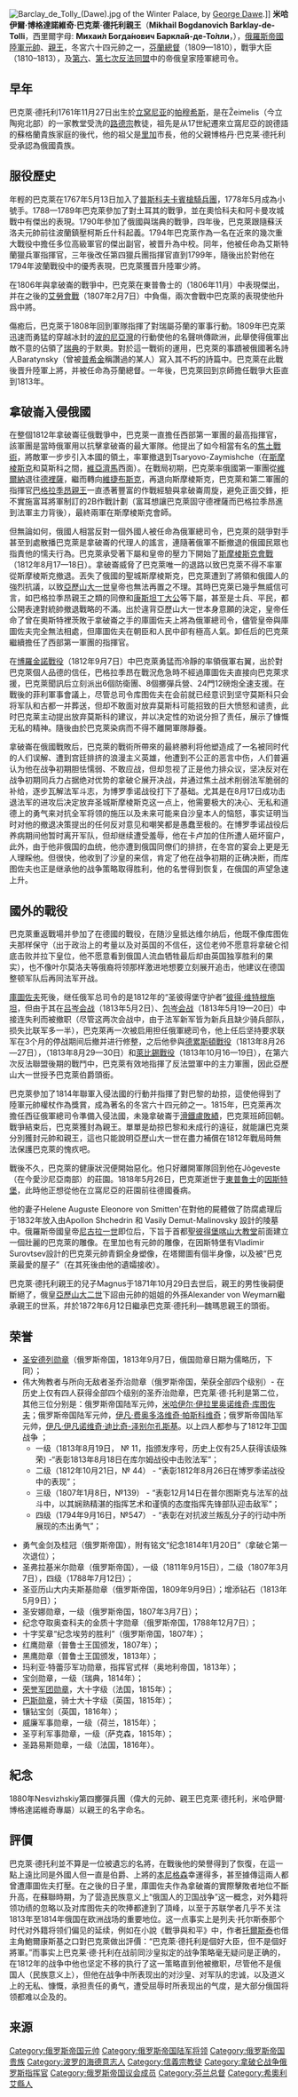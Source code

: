 [[File:Barclay_de_Tolly_(Dawe).jpg|thumb]] of the Winter Palace, by [[George_Dawe|George Dawe]].]]
'''米哈伊爾·博格達諾維奇·巴克萊·德托利親王'''（'''Mikhail Bogdanovich Barklay-de-Tolli'''，西里爾字母: '''Михаи́л Богда́нович Баркла́й-де-То́лли'''，{{bd|1761年||1815年||catIdx=M}}），[[俄羅斯帝國陸軍|俄羅斯帝國陸軍]][[元帥|元帥]]、[[親王|親王]]，冬宮六十四元帥之一，[[芬蘭總督|芬蘭總督]]（1809—1810），戰爭大臣（1810–1813），及[[第六次反法同盟|第六]]、[[第七次反法同盟|第七次反法同盟]]中的帝俄皇家陸軍總司令。

==早年==
巴克萊·德托利1761年11月27日出生於[[立窝尼亚|立窝尼亚]]的[[帕穆希斯|帕穆希斯]]，是在Žeimelis（今立陶宛北部）的一家教堂受洗的[[路德宗|路德宗]]教徒，祖先是从17世紀遷來立窩尼亞的說德語的蘇格蘭貴族家庭的後代，他的祖父是[[里加|里加]]市長，他的父親博格丹·巴克莱·德托利受承認為俄國貴族。

==服役歷史==
年輕的巴克萊在1767年5月13日加入了[[普斯科夫卡賓槍騎兵團|普斯科夫卡賓槍騎兵團]]，1778年5月成為小號手。1788—1789年巴克萊參加了對土耳其的戰爭，並在奧恰科夫和阿卡曼攻城戰中有傑出的表現。1790年參加了俄國與瑞典的戰爭，四年後，巴克萊跟隨蘇沃洛夫元帥前往波蘭鎮壓柯斯丘什科起義。1794年巴克萊作為一名在近來的幾次重大戰役中擔任多位高級軍官的傑出副官，被晋升為中校。同年，他被任命為艾斯特蘭獵兵軍指揮官，三年後改任第四獵兵團指揮官直到1799年，隨後出於對他在1794年波蘭戰役中的優秀表現，巴克萊獲晋升陸軍少將。

在1806年與拿破崙的戰爭中，巴克萊在東普魯士的{{tsl|en|Battle of Pułtusk|普烏圖斯克會戰}}（1806年11月）中表現傑出，并在之後的[[埃勞戰役|艾勞會戰]]（1807年2月7日）中負傷，兩次會戰中巴克萊的表現使他升爲中將。

傷癒后，巴克萊于1808年回到軍隊指揮了對瑞屬芬蘭的軍事行動。1809年巴克萊迅速而勇猛的穿越冰封的[[波的尼亞灣|波的尼亞灣]]的行動使他的名聲哄傳歐洲，此舉使得俄軍出敵不意的佔領了[[瑞典|瑞典]]的于默奧。對於這一戰術的運用，巴克萊的事蹟被俄國著名詩人Baratynsky（曾被[[普希金|普希金]]稱讚過的某人）寫入其不朽的詩篇中。巴克萊在此戰後晋升陸軍上將，并被任命為芬蘭總督。一年後，巴克萊回到京師擔任戰爭大臣直到1813年。

==拿破崙入侵俄國==
在整個1812年拿破崙征俄戰爭中，巴克萊一直擔任西部第一軍團的最高指揮官，該軍團是當時俄軍用以抗擊拿破崙的最大軍隊。他提出了如今相當有名的[[焦土戰術|焦土戰術]]，將敵軍一步步引入本國的領土，率軍撤退到Tsaryovo-Zaymishche（在[[斯摩棱斯克|斯摩棱斯克]]和莫斯科之間，[[維亞濟馬|維亞濟馬]]西面）。在戰局初期，巴克萊率俄國第一軍團從[[維爾納|維爾納]]退往[[德裡薩|德裡薩]]，繼而轉向[[維捷布斯克|維捷布斯克]]，再退向斯摩棱斯克，巴克萊和第二軍團的指揮官[[彼得·伊萬諾維奇·巴格拉季昂|巴格拉季昂親王]]一直憑著豐富的作戰經驗與拿破崙周旋，避免正面交鋒，拒不實施富耳將軍制訂的2B作戰計劃（富耳想讓巴克萊固守德裡薩而巴格拉季昂進到法軍主力背後），最終兩軍在斯摩棱斯克會師。

但無論如何，俄國人相當反對一個外國人被任命為俄軍總司令，巴克萊的競爭對手甚至到處散播巴克萊是拿破崙的代理人的謠言，連隨著俄軍不斷撤退的俄國民眾也指責他的懦夫行為。巴克萊承受著下屬和皇帝的壓力下開始了[[斯摩棱斯克戰役_(1812年)|斯摩棱斯克會戰]]（1812年8月17—18日）。拿破崙威脅了巴克萊唯一的退路以致巴克萊不得不率軍從斯摩棱斯克撤退。丟失了俄國的聖城斯摩棱斯克，巴克萊遭到了將領和俄國人的強烈抗議，以致[[亞歷山大一世_(俄國)|亞歷山大一世]]皇帝也無法再置之不理。其時巴克萊已幾乎無威信可言，如巴格拉季昂親王之類的同僚和[[康斯坦丁大公|康斯坦丁大公]]等下屬，甚至是士兵、平民，都公開表達對統帥撤退戰略的不滿。出於違背亞歷山大一世本身意願的決定，皇帝任命了曾在奧斯特裡茨敗于拿破崙之手的庫圖佐夫上將為俄軍總司令，儘管皇帝與庫圖佐夫完全無法相處，但庫圖佐夫在朝臣和人民中卻有極高人氣。卸任后的巴克萊繼續擔任了西部第一軍團的指揮官。

在[[博羅金諾戰役|博羅金諾戰役]]（1812年9月7日）中巴克萊勇猛而冷靜的率領俄軍右翼，出於對巴克萊個人品德的信任，巴格拉季昂在戰況危急時不經過庫圖佐夫直接向巴克萊求援，巴克萊聞訊后立刻派出6個防衛團、8個擲彈兵營、24門12磅炮全速支援。在戰後的菲利軍事會議上，尽管总司令库图佐夫在会前就已经意识到坚守莫斯科只会将军队和古都一并葬送，但却不敢面对放弃莫斯科可能招致的巨大愤怒和谴责，此时巴克莱主动提出放弃莫斯科的建议，并以决定性的劝说分担了责任，展示了慷慨无私的精神。隨後由於巴克萊染病而不得不離開軍隊靜養。

拿破崙在俄國戰敗后，巴克萊的戰術所帶來的最終勝利将他塑造成了一名被同时代的人们误解、遭到宫廷排挤的浪漫主义英雄，他遭到不公正的恶言中伤，人们普遍认为他在战争初期胆怯懦弱、不敢应战，但却忽视了正是他力排众议，坚决反对在战争初期同兵力占据绝对优势的拿破仑展开决战，并通过焦土战术削弱法军脆弱的补给，逐步瓦解法军斗志，为博罗季诺战役打下了基础。尤其是在8月17日成功击退法军的进攻后决定放弃圣城斯摩棱斯克这一点上，他需要极大的决心、无私和道德上的勇气来对抗全军将领的施压以及未来可能来自沙皇本人的恼怒，事实证明当时对他的撤退决策提出的任何反对意见和嘲笑都是愚蠢至极的。在博罗季诺战役后养病期间他暂时离开军队，但却继续遭受羞辱，他在卡卢加的住所遭人砸坏窗户，此外，由于他非俄国的血统，他亦遭到俄国同僚们的排挤，在冬宫的宴会上更是无人理睬他。但很快，他收到了沙皇的来信，肯定了他在战争初期的正确决断，而库图佐夫也正是继承他的战争策略取得胜利，他的名誉得到恢复，在俄国的声望急速上升。

==國外的戰役==
巴克萊重返戰場并參加了在德國的戰役，在随沙皇抵达维尔纳后，他既不像库图佐夫那样保守（出于政治上的考量以及对英国的不信任，这位老帅不愿意将拿破仑彻底击败并拉下皇位，他不愿意看到俄国人流血牺牲最后却由英国独享胜利的果实），也不像叶尔莫洛夫等俄裔将领那样激进地想要立刻展开追击，他建议在德国整顿军队后再同法军开战。

[[庫圖佐夫|庫圖佐夫]]死後，继任俄军总司令的是1812年的“圣彼得堡守护者”[[彼得·维特根施泰因|彼得·维特根施坦]]，但由于其在[[呂岑會戰_(1813年)|吕岑会战]]（1813年5月2日）、[[包岑會戰|包岑会战]]（1813年5月19—20日）中接连失利而被撤职（尽管这两次会战中，由于法军新军皆为新兵且缺少骑兵部队，损失比联军多一半），巴克萊再一次被启用担任俄軍總司令，他上任后坚持要求联军在3个月的停战期间后撤并进行修整，之后他參與[[德累斯頓戰役|德累斯頓戰役]]（1813年8月26—27日），{{tsl|en|Battle of Kulm|庫爾姆戰役}}（1813年8月29—30日）和[[萊比錫戰役|萊比錫戰役]]（1813年10月16—19日），在第六次反法聯盟後期的戰鬥中，巴克萊有效地指揮了反法盟軍中的主力軍團，因此亞歷山大一世授予巴克萊伯爵頭銜。

巴克萊參加了1814年聯軍入侵法國的行動并指揮了對巴黎的劫掠，這使他得到了陸軍元帥權杖作為獎賞，成為著名的冬宮六十四元帥之一。1815年，巴克萊再次擔任西征俄軍總司令準備入侵法國，未幾拿破崙于[[滑鐵盧戰役|滑鐵盧敗績]]，巴克萊班師回朝。戰爭結束后，巴克萊獲封為親王。單單是劫掠巴黎和未成行的遠征，就能讓巴克萊分別獲封元帥和親王，這也只能說明亞歷山大一世在盡力補償在1812年戰局時無法保護巴克萊的愧疚吧。

戰後不久，巴克萊的健康狀況便開始惡化。他只好離開軍隊回到他在Jõgeveste（在今愛沙尼亞南部）的莊園。1818年5月26日，巴克萊逝世于[[東普魯士|東普魯士]]的[[因斯特堡|因斯特堡]]，此時他正想從他在立窩尼亞的莊園前往德國養病。

他的妻子Helene Auguste Eleonore von Smitten'在對他的屍體做了防腐處理后于1832年放入由Apollon Shchedrin 和 Vasily Demut-Malinovsky 設計的陵墓中。俄羅斯帝國皇帝[[尼古拉一世_(俄國)|尼古拉一世]]即位后，下旨于首都[[喀山大教堂_(聖彼得堡)|聖彼得堡喀山大教堂]]前面建立一個壯麗的巴克萊的雕像。在里加也有元帥的雕像，在因斯特堡有Vladimir Surovtsev設計的巴克萊元帥青銅全身塑像，在塔爾圖有個半身像，以及被“巴克萊最愛的屋子”（在其死後由他的遺孀接收）。

巴克萊·德托利親王的兒子Magnus于1871年10月29日去世后，親王的男性後嗣便斷絕了，俄皇[[亞歷山大二世_(俄國)|亞歷山大二世]]下詔由元帥的姐姐的外孫Alexander von Weymarn繼承親王的世系，幷於1872年6月12日繼承巴克萊·德托利—魏瑪恩親王的頭銜。

== 荣誉 ==

* [[聖安德列勛章|圣安德列勋章]]（俄罗斯帝国，1813年9月7日，俄国勋章日期为儒略历，下同）；
* 伟大殉教者与所向无敌者圣乔治勋章（俄罗斯帝国，荣获全部四个级别）- 在历史上仅有四人获得全部四个级别的圣乔治勋章，巴克莱·德·托利是第二位，其他三位分别是：俄罗斯帝国陆军元帅，[[米哈伊尔·伊拉里奥诺维奇·库图佐夫|米哈伊尔·伊拉里奥诺维奇·库图佐夫]]；俄罗斯帝国陆军元帅，[[伊万·帕斯克维奇|伊凡·费奥多洛维奇·帕斯科维奇]]；俄罗斯帝国陆军元帅，[[漢斯·卡爾·馮·弗里德里希·安東·迪比奇|伊凡·伊凡诺维奇·迪比奇-泽别尔孔斯基]]。以上四人都参与了1812年卫国战争 ；
** 一级（1813年8月19日， № 11，指颁发序号，历史上仅有25人获得该级殊荣) -“表彰1813年8月18日在库尔姆战役中击败法军”；
** 二级（1812年10月21日，№ 44） - “表彰1812年8月26日在博罗季诺战役中的表现”；
** 三级（1807年1月8日，№139） - “表彰12月14日在普尔图斯克与法军的战斗中，以其娴熟精湛的指挥艺术和谨慎的态度指挥先锋部队迎击敌军”；
** 四级（1794年9月16日，№547） - “表彰在对抗波兰叛乱分子的行动中所展现的杰出勇气”；

* 勇气金剑及桂冠（俄罗斯帝国），附有铭文“纪念1814年1月20日”（拿破仑第一次退位）；
* 圣弗拉基米尔勋章（俄罗斯帝国），一级（1811年9月15日），二级（1807年3月7日），四级（1788年7月12日）；
* 圣亚历山大内夫斯基勋章（俄罗斯帝国，1809年9月9日）；增添钻石（1813年5月9日）；
* 圣安娜勋章，一级（俄罗斯帝国，1807年3月7日）；
* 纪念夺取奥查科夫的金质十字勋章（俄罗斯帝国，1788年12月7日）；
* 十字奖章“纪念埃劳的胜利”（俄罗斯帝国，1807年）；
* 红鹰勋章（普鲁士王国颁发，1807年）；
* 黑鹰勋章（普鲁士王国颁发，1813年）；
* 玛利亚·特蕾莎军功勋章，指挥官式样（奥地利帝国，1813年）；
* 宝剑勋章，一级（瑞典，1814年）；
*[[法國榮譽軍團勳章|荣誉军团勋章]]，大十字级（法国，1815年）；
*[[巴斯勳章|巴斯勋章]]，骑士大十字级（英国，1815年）；
* 镶钻宝剑（英国，1816年）；
* 威廉军事勋章，一级（荷兰，1815年）；
* 圣亨利军事勋章，一级（萨克森，1815年）；
* 圣路易斯勋章，一级（法国，1816年）。

== 紀念 ==
1880年Nesvizhskiy第四擲彈兵團（偉大的元帥、親王巴克萊·德托利，米哈伊爾·博格達諾維奇專屬）以親王的名字命名。

==評價==
巴克萊·德托利並不算是一位被遺忘的名將，在戰後他的榮譽得到了恢復，在這一點上遠比同是外國人但一直是伯爵、上將的[[列文·奥古斯特_(本尼格森伯爵)|本尼格森]]幸運得多，甚至據傳這兩人都曾遭庫圖佐夫打壓。在之後的日子里，庫圖佐夫作為拿破崙的實際擊敗者地位不斷升高，在蘇聯時期，为了营造民族意义上“俄国人的卫国战争”这一概念，对外籍将领功绩的忽略以及对库图佐夫的吹捧都達到了頂峰，以至于苏联学者几乎不关注1813年至1814年俄国在欧洲战场的重要地位。这一点事实上是列夫·托尔斯泰那个时代对外籍将领们偏见的延续，例如在小說《戰爭與和平》中，作者[[托爾斯泰|托爾斯泰]]也借主角鮑爾康斯基之口對巴克萊做出評價：“巴克萊·德托利是個好大臣，但不是個好將軍。”而事实上巴克莱·德·托利在战前同沙皇拟定的战争策略毫无疑问是正确的，在1812年的战争中他也坚定不移的执行了这一策略直到他被撤职，尽管他不是俄国人（民族意义上），但他在战争中所表现出的对沙皇、对军队的忠诚，以及道义上的无私、慷慨，承担责任的勇气，遭受屈辱时所表现出的气度，是大部分俄国将领都难以企及的。

==来源==
{{1911}}
{{俄羅斯沙皇國及俄羅斯帝國陸軍元帥}}
{{Napoleonic Wars}}
{{Authority control}}
{{DEFAULTSORT:Barclay De Tolly, Michael Andreas}}
[[Category:俄罗斯帝国元帅|Category:俄罗斯帝国元帅]]
[[Category:俄罗斯帝国陆军将领|Category:俄罗斯帝国陆军将领]]
[[Category:俄罗斯帝国贵族|Category:俄罗斯帝国贵族]]
[[Category:波罗的海德意志人|Category:波罗的海德意志人]]
[[Category:信義宗教徒|Category:信義宗教徒]]
[[Category:拿破仑战争俄罗斯指挥官|Category:拿破仑战争俄罗斯指挥官]]
[[Category:俄罗斯帝国议会成员|Category:俄罗斯帝国议会成员]]
[[Category:芬兰总督|Category:芬兰总督]]
[[Category:希奧利艾縣人|Category:希奧利艾縣人]]